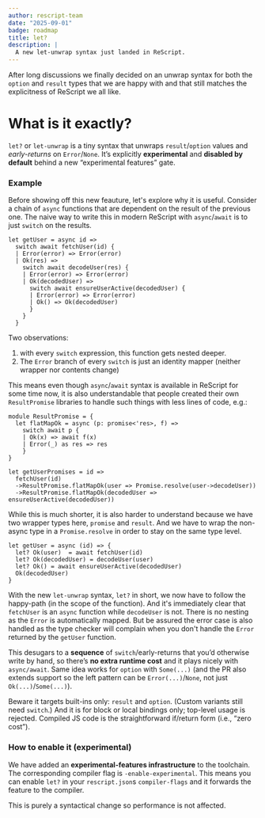 ```yaml
---
author: rescript-team
date: "2025-09-01"
badge: roadmap
title: let?
description: |
  A new let-unwrap syntax just landed in ReScript.
---
```


After long discussions we finally decided on an unwrap syntax for both the `option` and `result` types that we are happy with and that still matches the explicitness of ReScript we all like.

# What is it exactly?

`let?` or `let-unwrap` is a tiny syntax that unwraps `result`/`option` values and *early-returns* on `Error`/`None`. It’s explicitly **experimental** and **disabled by default** behind a new “experimental features” gate.

### Example

Before showing off this new feauture, let's explore why it is useful. Consider a chain of `async` functions that are dependent on the result of the previous one. The naive way to write this in modern ReScript with `async`/`await` is to just `switch` on the results.

```res
let getUser = async id =>
  switch await fetchUser(id) {
  | Error(error) => Error(error)
  | Ok(res) =>
    switch await decodeUser(res) {
    | Error(error) => Error(error)
    | Ok(decodedUser) =>
      switch await ensureUserActive(decodedUser) {
      | Error(error) => Error(error)
      | Ok() => Ok(decodedUser)
      }
    }
  }
```

Two observations: 
  1. with every `switch` expression, this function gets nested deeper.
  2. The `Error` branch of every `switch` is just an identity mapper (neither wrapper nor contents change)

This means even though `async`/`await` syntax is available in ReScript for some time now, it is also understandable that people created their own `ResultPromise` libraries to handle such things with less lines of code, e.g.:

```res
module ResultPromise = {
  let flatMapOk = async (p: promise<'res>, f) =>
    switch await p {
    | Ok(x) => await f(x)
    | Error(_) as res => res
    }
}

let getUserPromises = id =>
  fetchUser(id)
  ->ResultPromise.flatMapOk(user => Promise.resolve(user->decodeUser))
  ->ResultPromise.flatMapOk(decodedUser => ensureUserActive(decodedUser))
```

While this is much shorter, it is also harder to understand because we have two wrapper types here, `promise` and `result`. And we have to wrap the non-async type in a `Promise.resolve` in order to stay on the same type level.

```rescript
let getUser = async (id) => {
  let? Ok(user)  = await fetchUser(id)
  let? Ok(decodedUser) = decodeUser(user)
  let? Ok() = await ensureUserActive(decodedUser)
  Ok(decodedUser)
}
```
With the new `let-unwrap` syntax, `let?` in short, we now have to follow the happy-path (in the scope of the function). And it's immediately clear that `fetchUser` is an `async` function while `decodeUser` is not. There is no nesting as the `Error` is automatically mapped. But be assured the error case is also handled as the type checker will complain when you don't handle the `Error` returned by the `getUser` function.

<!-- TODO: demonstrate error handling with polymorphic variants a little more -->

This desugars to a **sequence** of `switch`/early-returns that you’d otherwise write by hand, so there’s **no extra runtime cost** and it plays nicely with `async/await`. Same idea works for `option` with `Some(...)` (and the PR also extends support so the left pattern can be `Error(...)`/`None`, not just `Ok(...)`/`Some(...)`).

Beware it targets built-ins only: `result` and `option`. (Custom variants still need `switch`.) And it is for block or local bindings only; top-level usage is rejected. 
Compiled JS code is the straightforward if/return form (i.e., “zero cost”). 

### How to enable it (experimental)

We have added an **experimental-features infrastructure** to the toolchain. The corresponding compiler flag is `-enable-experimental`. This means you can enable `let?` in your `rescript.json`s `compiler-flags` and it forwards the feature to the compiler. 

This is purely a syntactical change so performance is not affected.


